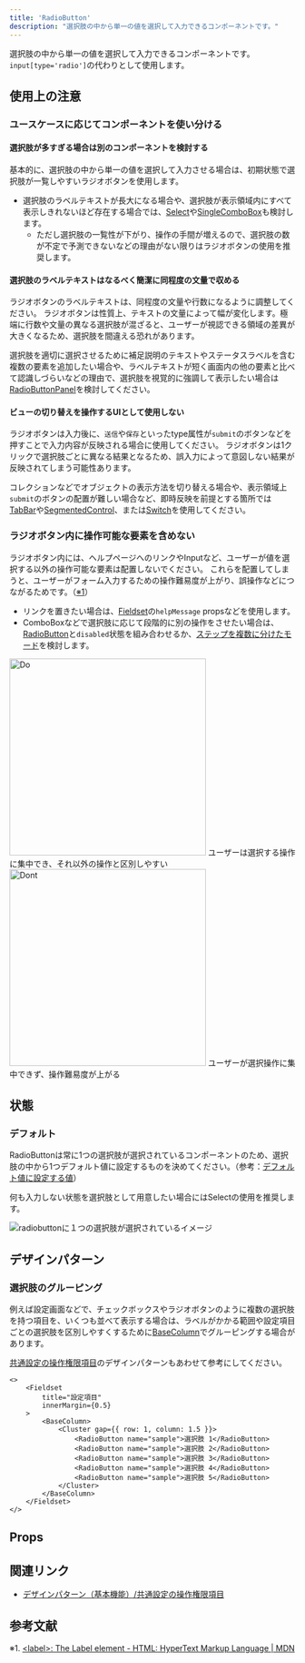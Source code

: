 ```yaml
---
title: 'RadioButton'
description: "選択肢の中から単一の値を選択して入力できるコンポーネントです。"
---
```



選択肢の中から単一の値を選択して入力できるコンポーネントです。
`input[type='radio']`の代わりとして使用します。

<ComponentStory name="RadioButton" />

## 使用上の注意

### ユースケースに応じてコンポーネントを使い分ける

#### 選択肢が多すぎる場合は別のコンポーネントを検討する

基本的に、選択肢の中から単一の値を選択して入力させる場合は、初期状態で選択肢が一覧しやすいラジオボタンを使用します。

- 選択肢のラベルテキストが長大になる場合や、選択肢が表示領域内にすべて表示しきれないほど存在する場合では、[Select](/products/components/select/)や[SingleComboBox](/products/components/combo-box/single-combo-box/)も検討します。
  - ただし選択肢の一覧性が下がり、操作の手間が増えるので、選択肢の数が不定で予測できないなどの理由がない限りはラジオボタンの使用を推奨します。

#### 選択肢のラベルテキストはなるべく簡潔に同程度の文量で収める

ラジオボタンのラベルテキストは、同程度の文量や行数になるように調整してください。
ラジオボタンは性質上、テキストの文量によって幅が変化します。極端に行数や文量の異なる選択肢が混ざると、ユーザーが視認できる領域の差異が大きくなるため、選択肢を間違える恐れがあります。

選択肢を適切に選択させるために補足説明のテキストやステータスラベルを含む複数の要素を追加したい場合や、ラベルテキストが短く画面内の他の要素と比べて認識しづらいなどの理由で、選択肢を視覚的に強調して表示したい場合は[RadioButtonPanel](/products/components/radio-button-panel/)を検討してください。

#### ビューの切り替えを操作するUIとして使用しない

ラジオボタンは入力後に、`送信`や`保存`といったtype属性が`submit`のボタンなどを押すことで入力内容が反映される場合に使用してください。 
ラジオボタンは1クリックで選択肢ごとに異なる結果となるため、誤入力によって意図しない結果が反映されてしまう可能性あります。

コレクションなどでオブジェクトの表示方法を切り替える場合や、表示領域上`submit`のボタンの配置が難しい場合など、即時反映を前提とする箇所では[TabBar](/products/components/tab-bar/)や[SegmentedControl](/products/components/segmented-control/)、または[Switch](/products/components/switch/)を使用してください。

### ラジオボタン内に操作可能な要素を含めない

ラジオボタン内には、ヘルプページへのリンクやInputなど、ユーザーが値を選択する以外の操作可能な要素は配置しないでください。
これらを配置してしまうと、ユーザーがフォーム入力するための操作難易度が上がり、誤操作などにつながるためです。（[※1](#h2-3)）

- リンクを置きたい場合は、[Fieldset](/products/components/fieldset/)の`helpMessage` propsなどを使用します。
- ComboBoxなどで選択肢に応じて段階的に別の操作をさせたい場合は、[RadioButton](/products/components/radio-button/)と`disabled`状態を組み合わせるか、[ステップを複数に分けたモード](/products/design-patterns/modal-ui/#h3-5)を検討します。

<Cluster gap={1}>
  <DoAndDont type="do" width="calc(50% - 8px)">
    <Image slot="img" src={RadioButtonDo} alt="Do" width="346" />
    <Text slot="text">ユーザーは選択する操作に集中でき、それ以外の操作と区別しやすい</Text>
  </DoAndDont>
  <DoAndDont type="dont" width="calc(50% - 8px)">
    <Image slot="img" src={RadioButtonDont} alt="Dont" width="346" />
    <Text slot="text">ユーザーが選択操作に集中できず、操作難易度が上がる</Text>
  </DoAndDont>
</Cluster>


## 状態 

### デフォルト

RadioButtonは常に1つの選択肢が選択されているコンポーネントのため、選択肢の中から1つデフォルト値に設定するものを決めてください。（参考：[デフォルト値に設定する値](/products/design-patterns/default_value/#h3-0)）

何も入力しない状態を選択肢として用意したい場合にはSelectの使用を推奨します。

![radiobuttonに１つの選択肢が選択されているイメージ](./images/radio-button-unselected-option.png)


## デザインパターン

### 選択肢のグルーピング

例えば設定画面などで、チェックボックスやラジオボタンのように複数の選択肢を持つ項目を、いくつも並べて表示する場合は、ラベルがかかる範囲や設定項目ごとの選択肢を区別しやすくするために[BaseColumn](/products/components/base/base-column/)でグルーピングする場合があります。

[共通設定の操作権限項目](/products/design-patterns-core-features/access-control-setting-pattern/)のデザインパターンもあわせて参考にしてください。

```tsx editable
<>
    <Fieldset
        title="設定項目"
        innerMargin={0.5}
    >
        <BaseColumn>
            <Cluster gap={{ row: 1, column: 1.5 }}>
                <RadioButton name="sample">選択肢 1</RadioButton>
                <RadioButton name="sample">選択肢 2</RadioButton>
                <RadioButton name="sample">選択肢 3</RadioButton>
                <RadioButton name="sample">選択肢 4</RadioButton>
                <RadioButton name="sample">選択肢 5</RadioButton>
            </Cluster>
        </BaseColumn>
    </Fieldset>
</>
```


## Props

<ComponentPropsTable name="RadioButton" />

## 関連リンク

- [デザインパターン（基本機能）/共通設定の操作権限項目](/products/design-patterns-core-features/access-control-setting-pattern/)

## 参考文献

※1. [\<label\>: The Label element - HTML: HyperText Markup Language | MDN](https://developer.mozilla.org/en-US/docs/Web/HTML/Element/label#interactive_content)
